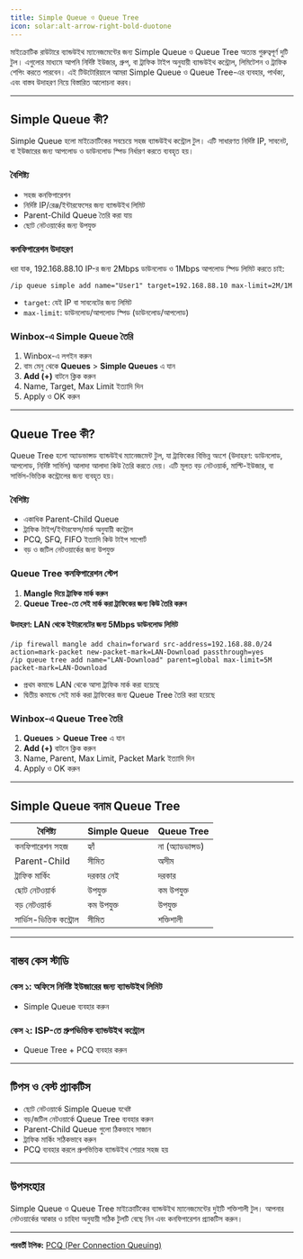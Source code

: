 ```yaml
---
title: Simple Queue ও Queue Tree
icon: solar:alt-arrow-right-bold-duotone
---
```


মাইক্রোটিক রাউটারে ব্যান্ডউইথ ম্যানেজমেন্টের জন্য Simple Queue ও Queue Tree অত্যন্ত গুরুত্বপূর্ণ দুটি টুল। এগুলোর মাধ্যমে আপনি নির্দিষ্ট ইউজার, গ্রুপ, বা ট্রাফিক টাইপ অনুযায়ী ব্যান্ডউইথ কন্ট্রোল, লিমিটেশন ও ট্রাফিক শেপিং করতে পারবেন। এই টিউটোরিয়ালে আমরা Simple Queue ও Queue Tree-এর ব্যবহার, পার্থক্য, এবং বাস্তব উদাহরণ নিয়ে বিস্তারিত আলোচনা করব।

---

## Simple Queue কী?

Simple Queue হলো মাইক্রোটিকের সবচেয়ে সহজ ব্যান্ডউইথ কন্ট্রোল টুল। এটি সাধারণত নির্দিষ্ট IP, সাবনেট, বা ইউজারের জন্য আপলোড ও ডাউনলোড স্পিড নির্ধারণ করতে ব্যবহৃত হয়।

### বৈশিষ্ট্য
- সহজ কনফিগারেশন
- নির্দিষ্ট IP/রেঞ্জ/ইন্টারফেসের জন্য ব্যান্ডউইথ লিমিট
- Parent-Child Queue তৈরি করা যায়
- ছোট নেটওয়ার্কের জন্য উপযুক্ত

### কনফিগারেশন উদাহরণ

ধরা যাক, 192.168.88.10 IP-র জন্য 2Mbps ডাউনলোড ও 1Mbps আপলোড স্পিড লিমিট করতে চাই:

```shell
/ip queue simple add name="User1" target=192.168.88.10 max-limit=2M/1M
```

- `target`: যেই IP বা সাবনেটের জন্য লিমিট
- `max-limit`: ডাউনলোড/আপলোড স্পিড (ডাউনলোড/আপলোড)

### Winbox-এ Simple Queue তৈরি
1. Winbox-এ লগইন করুন
2. বাম মেনু থেকে **Queues** > **Simple Queues** এ যান
3. **Add (+)** বাটনে ক্লিক করুন
4. Name, Target, Max Limit ইত্যাদি দিন
5. Apply ও OK করুন

---

## Queue Tree কী?

Queue Tree হলো অ্যাডভান্সড ব্যান্ডউইথ ম্যানেজমেন্ট টুল, যা ট্রাফিকের বিভিন্ন অংশে (উদাহরণ: ডাউনলোড, আপলোড, নির্দিষ্ট সার্ভিস) আলাদা আলাদা কিউ তৈরি করতে দেয়। এটি মূলত বড় নেটওয়ার্ক, মাল্টি-ইউজার, বা সার্ভিস-ভিত্তিক কন্ট্রোলের জন্য ব্যবহৃত হয়।

### বৈশিষ্ট্য
- একাধিক Parent-Child Queue
- ট্রাফিক টাইপ/ইন্টারফেস/মার্ক অনুযায়ী কন্ট্রোল
- PCQ, SFQ, FIFO ইত্যাদি কিউ টাইপ সাপোর্ট
- বড় ও জটিল নেটওয়ার্কের জন্য উপযুক্ত

### Queue Tree কনফিগারেশন স্টেপ

1. **Mangle দিয়ে ট্রাফিক মার্ক করুন**
2. **Queue Tree-তে সেই মার্ক করা ট্রাফিকের জন্য কিউ তৈরি করুন**

#### উদাহরণ: LAN থেকে ইন্টারনেটের জন্য 5Mbps ডাউনলোড লিমিট

```shell
/ip firewall mangle add chain=forward src-address=192.168.88.0/24 action=mark-packet new-packet-mark=LAN-Download passthrough=yes
/ip queue tree add name="LAN-Download" parent=global max-limit=5M packet-mark=LAN-Download
```

- প্রথম কমান্ডে LAN থেকে আসা ট্রাফিক মার্ক করা হয়েছে
- দ্বিতীয় কমান্ডে সেই মার্ক করা ট্রাফিকের জন্য Queue Tree তৈরি করা হয়েছে

### Winbox-এ Queue Tree তৈরি
1. **Queues** > **Queue Tree** এ যান
2. **Add (+)** বাটনে ক্লিক করুন
3. Name, Parent, Max Limit, Packet Mark ইত্যাদি দিন
4. Apply ও OK করুন

---

## Simple Queue বনাম Queue Tree

| বৈশিষ্ট্য            | Simple Queue         | Queue Tree           |
|----------------------|---------------------|---------------------|
| কনফিগারেশন সহজ      | হ্যাঁ                | না (অ্যাডভান্সড)    |
| Parent-Child         | সীমিত               | অসীম                |
| ট্রাফিক মার্কিং       | দরকার নেই           | দরকার               |
| ছোট নেটওয়ার্ক        | উপযুক্ত              | কম উপযুক্ত           |
| বড় নেটওয়ার্ক        | কম উপযুক্ত           | উপযুক্ত              |
| সার্ভিস-ভিত্তিক কন্ট্রোল | সীমিত               | শক্তিশালী            |

---

## বাস্তব কেস স্টাডি

### কেস ১: অফিসে নির্দিষ্ট ইউজারের জন্য ব্যান্ডউইথ লিমিট
- Simple Queue ব্যবহার করুন

### কেস ২: ISP-তে গ্রুপভিত্তিক ব্যান্ডউইথ কন্ট্রোল
- Queue Tree + PCQ ব্যবহার করুন

---

## টিপস ও বেস্ট প্র্যাকটিস
- ছোট নেটওয়ার্কে Simple Queue যথেষ্ট
- বড়/জটিল নেটওয়ার্কে Queue Tree ব্যবহার করুন
- Parent-Child Queue গুলো ঠিকভাবে সাজান
- ট্রাফিক মার্কিং সঠিকভাবে করুন
- PCQ ব্যবহার করলে গ্রুপভিত্তিক ব্যান্ডউইথ শেয়ার সহজ হয়

---

## উপসংহার

Simple Queue ও Queue Tree মাইক্রোটিকের ব্যান্ডউইথ ম্যানেজমেন্টের দুইটি শক্তিশালী টুল। আপনার নেটওয়ার্কের আকার ও চাহিদা অনুযায়ী সঠিক টুলটি বেছে নিন এবং কনফিগারেশন প্র্যাকটিস করুন।

---

**পরবর্তী টপিক:** [PCQ (Per Connection Queuing)](/mikrotik/pcq)
